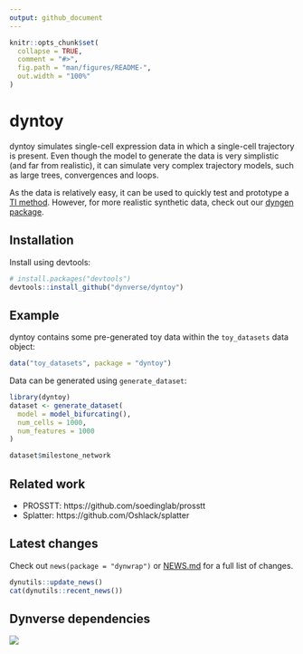 ```yaml
---
output: github_document
---
```


<!-- README.md is generated from README.Rmd. Please edit that file -->

```r
knitr::opts_chunk$set(
  collapse = TRUE,
  comment = "#>",
  fig.path = "man/figures/README-",
  out.width = "100%"
)
```
# dyntoy

dyntoy simulates single-cell expression data in which a single-cell trajectory is present. Even though the model to generate the data is very simplistic (and far from realistic), it can simulate very complex trajectory models, such as large trees, convergences and loops.

As the data is relatively easy, it can be used to quickly test and prototype a [TI method](https://github.com/dynverse/dynmethods). However, for more realistic synthetic data, check out our [dyngen package](https://github.com/dynverse/dyngen).

## Installation

Install using devtools:

```r
# install.packages("devtools")
devtools::install_github("dynverse/dyntoy")
```

## Example

dyntoy contains some pre-generated toy data within the `toy_datasets` data object:

```r
data("toy_datasets", package = "dyntoy")
```

Data can be generated using `generate_dataset`:

```r
library(dyntoy)
dataset <- generate_dataset(
  model = model_bifurcating(),
  num_cells = 1000,
  num_features = 1000
)

dataset$milestone_network
```

## Related work

- PROSSTT: https://github.com/soedinglab/prosstt
- Splatter: https://github.com/Oshlack/splatter

## Latest changes

Check out `news(package = "dynwrap")` or [NEWS.md](inst/NEWS.md) for a full list of changes.

<!-- This section gets automatically generated from inst/NEWS.md, and also generates inst/NEWS -->

```r
dynutils::update_news()
cat(dynutils::recent_news())
```

## Dynverse dependencies

<!-- Generated by "update_dependency_graphs.R" in the main dynverse repo -->
![](man/figures/dependencies.png)
